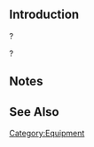 {{EquipmentInfo}}

==Introduction==
?

?

==Notes==

<!--
==Fit Bonuses==
{{:{{PAGENAME}}/Bonuses}}
-->
==See Also==

{{Equipmentlist}}
[[Category:Equipment]]